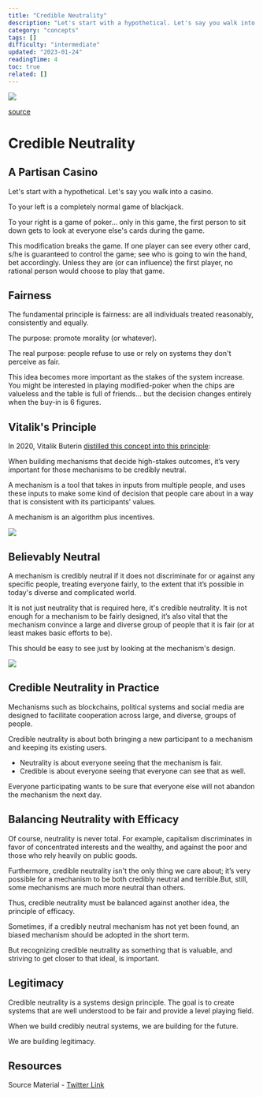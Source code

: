```yaml
---
title: "Credible Neutrality"
description: "Let's start with a hypothetical. Let's say you walk into a casino."
category: "concepts"
tags: []
difficulty: "intermediate"
updated: "2023-01-24"
readingTime: 4
toc: true
related: []
---
```


![](/images/credible-neutrality-banner.jpg)

[source](https://www.lawsociety.org.uk/topics/blogs/the-role-of-justice-in-unlocking-economic-growth)

# Credible Neutrality

## A Partisan Casino

Let's start with a hypothetical. Let's say you walk into a casino. 

To your left is a completely normal game of blackjack. 

To your right is a game of poker... only in this game, the first person to sit down gets to look at everyone else's cards during the game. 

This modification breaks the game. If one player can see every other card, s/he is guaranteed to control the game; see who is going to win the hand, bet accordingly. Unless they are (or can influence) the first player, no rational person would choose to play that game.

## Fairness

The fundamental principle is fairness: are all individuals treated reasonably, consistently and equally. 

The purpose: promote morality (or whatever). 

The real purpose: people refuse to use or rely on systems they don't perceive as fair.

This idea becomes more important as the stakes of the system increase. You might be interested in playing modified-poker when the chips are valueless and the table is full of friends... but the decision changes entirely when the buy-in is 6 figures.

## Vitalik's Principle

In 2020, Vitalik Buterin [distilled this concept into this principle](https://nakamoto.com/credible-neutrality/): 

When building mechanisms that decide high-stakes outcomes, it’s very important for those mechanisms to be credibly neutral.

A mechanism is a tool that takes in inputs from multiple people, and uses these inputs to make some kind of decision that people care about in a way that is consistent with its participants’ values.

A mechanism is an algorithm plus incentives.

![](/images/credible-neutrality-chart.jpeg)

## Believably Neutral

A mechanism is credibly neutral if it does not discriminate for or against any specific people, treating everyone fairly, to the extent that it’s possible in today's diverse and complicated world. 

It is not just neutrality that is required here, it's credible neutrality. It is not enough for a mechanism to be fairly designed, it’s also vital that the mechanism convince a large and diverse group of people that it is fair (or at least makes basic efforts to be). 

This should be easy to see just by looking at the mechanism's design.

![](/images/credible-neutrality-chart2.jpeg)

## Credible Neutrality in Practice

Mechanisms such as blockchains, political systems and social media are designed to facilitate cooperation across large, and diverse, groups of people. 

Credible neutrality is about both bringing a new participant to a mechanism and keeping its existing users. 

*   Neutrality is about everyone seeing that the mechanism is fair.
*   Credible is about everyone seeing that everyone can see that as well.

Everyone participating wants to be sure that everyone else will not abandon the mechanism the next day. 

## Balancing Neutrality with Efficacy

Of course, neutrality is never total. For example, capitalism discriminates in favor of concentrated interests and the wealthy, and against the poor and those who rely heavily on public goods. 

Furthermore, credible neutrality isn't the only thing we care about; it’s very possible for a mechanism to be both credibly neutral and terrible.But, still, some mechanisms are much more neutral than others.

Thus, credible neutrality must be balanced against another idea, the principle of efficacy. 

Sometimes, if a credibly neutral mechanism has not yet been found, an biased mechanism should be adopted in the short term. 

But recognizing credible neutrality as something that is valuable, and striving to get closer to that ideal, is important.

## Legitimacy

Credible neutrality is a systems design principle. The goal is to create systems that are well understood to be fair and provide a level playing field. 

When we build credibly neutral systems, we are building for the future. 

We are building legitimacy.

## Resources

Source Material - [Twitter Link](https://twitter.com/logarithmicrex/status/1559920665477595137)

